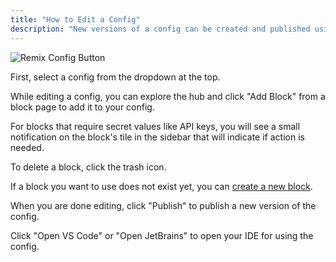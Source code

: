 ```yaml
---
title: "How to Edit a Config"
description: "New versions of a config can be created and published using the sidebar."
---
```


![Remix Config Button](/images/hub/configs/images/config-create-sidebar-608be49973f2a7723212adeb52dbcafb.png)

First, select a config from the dropdown at the top.

While editing a config, you can explore the hub and click "Add Block" from a block page to add it to your config.

For blocks that require secret values like API keys, you will see a small notification on the block's tile in the sidebar that will indicate if action is needed.

To delete a block, click the trash icon.

If a block you want to use does not exist yet, you can [create a new block](/hub/blocks/create-a-block).

When you are done editing, click "Publish" to publish a new version of the config.

Click "Open VS Code" or "Open JetBrains" to open your IDE for using the config.

